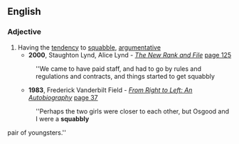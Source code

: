==English==

===Adjective===
{{en-adj}}

# Having the [[tendency]] to [[squabble]], [[argumentative]]
#*'''2000''', Staughton Lynd, Alice Lynd - ''[http://books.google.com/books?id=M2kYtHspVzcC The New Rank and File]'' [http://books.google.com/books?id=M2kYtHspVzcC&pg=PA125&dq=squabbly&lr=&sig=pISvRaSRV2N_5QlUxukcLCBNf0s page 125]
#:''We came to have paid staff, and had to go by rules and regulations and contracts, and things started to get squabbly
#*'''1983''', Frederick Vanderbilt Field - ''[http://books.google.com/books?id=I0IiAAAAMAAJ&pgis=1 From Right to Left: An Autobiography]'' [http://books.google.com/books?id=I0IiAAAAMAAJ&q=squabbly&dq=squabbly&lr=&pgis=1 page 37]
#:''Perhaps the two girls were closer to each other, but Osgood and I were a '''squabbly''' 
pair of youngsters.''
